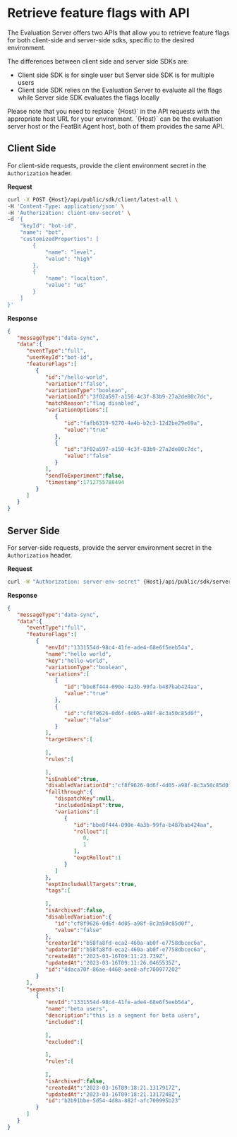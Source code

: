 
# Retrieve feature flags with API

The Evaluation Server offers two APIs that allow you to retrieve feature flags for both client-side and server-side sdks, specific to the desired environment.

The differences between client side and server side SDKs are:

* Client side SDK is for single user but Server side SDK is for multiple users
* Client side SDK relies on the Evaluation Server to evaluate all the flags while Server side SDK evaluates the flags locally

<Callout type="info" emoji="ℹ️">
Please note that you need to replace `{Host}` in the API requests with the appropriate host URL for your environment. `{Host}` can be the evaluation server host or the FeatBit Agent host, both of them provides the same API.
</Callout>

## Client Side

For client-side requests, provide the client environment secret in the `Authorization` header.

**Request**

```bash
curl -X POST {Host}/api/public/sdk/client/latest-all \
-H 'Content-Type: application/json' \
-H 'Authorization: client-env-secret' \
-d '{
    "keyId": "bot-id",
    "name": "bot",
    "customizedProperties": [
        {
            "name": "level",
            "value": "high"
        },
        {
            "name": "localtion",
            "value": "us"
        }
    ]
}'
```

**Response**

```json
{
   "messageType":"data-sync",
   "data":{
      "eventType":"full",
      "userKeyId":"bot-id",
      "featureFlags":[
         {
            "id":"/hello-world",
            "variation":"false",
            "variationType":"boolean",
            "variationId":"3f02a597-a150-4c3f-83b9-27a2de80c7dc",
            "matchReason":"flag disabled",
            "variationOptions":[
               {
                  "id":"fafb6319-9270-4a4b-b2c3-12d2be29e69a",
                  "value":"true"
               },
               {
                  "id":"3f02a597-a150-4c3f-83b9-27a2de80c7dc",
                  "value":"false"
               }
            ],
            "sendToExperiment":false,
            "timestamp":1712755780494
         }
      ]
   }
}
```

## Server Side

For server-side requests, provide the server environment secret in the `Authorization` header.

**Request**

```bash
curl -H "Authorization: server-env-secret" {Host}/api/public/sdk/server/latest-all
```

**Response**

```json
{
   "messageType":"data-sync",
   "data":{
      "eventType":"full",
      "featureFlags":[
         {
            "envId":"1331554d-98c4-41fe-ade4-68e6f5eeb54a",
            "name":"hello world",
            "key":"hello-world",
            "variationType":"boolean",
            "variations":[
               {
                  "id":"bbe8f444-090e-4a3b-99fa-b487bab424aa",
                  "value":"true"
               },
               {
                  "id":"cf8f9626-0d6f-4d05-a98f-8c3a50c85d0f",
                  "value":"false"
               }
            ],
            "targetUsers":[
               
            ],
            "rules":[
               
            ],
            "isEnabled":true,
            "disabledVariationId":"cf8f9626-0d6f-4d05-a98f-8c3a50c85d0f",
            "fallthrough":{
               "dispatchKey":null,
               "includedInExpt":true,
               "variations":[
                  {
                     "id":"bbe8f444-090e-4a3b-99fa-b487bab424aa",
                     "rollout":[
                        0,
                        1
                     ],
                     "exptRollout":1
                  }
               ]
            },
            "exptIncludeAllTargets":true,
            "tags":[
               
            ],
            "isArchived":false,
            "disabledVariation":{
               "id":"cf8f9626-0d6f-4d05-a98f-8c3a50c85d0f",
               "value":"false"
            },
            "creatorId":"b58fa8fd-eca2-460a-ab0f-e7758dbcec6a",
            "updatorId":"b58fa8fd-eca2-460a-ab0f-e7758dbcec6a",
            "createdAt":"2023-03-16T09:11:23.739Z",
            "updatedAt":"2023-03-16T09:11:26.0465535Z",
            "id":"4daca70f-86ae-4468-aee8-afc700977202"
         }
      ],
      "segments":[
         {
            "envId":"1331554d-98c4-41fe-ade4-68e6f5eeb54a",
            "name":"beta users",
            "description":"this is a segment for beta users",
            "included":[
               
            ],
            "excluded":[
               
            ],
            "rules":[
               
            ],
            "isArchived":false,
            "createdAt":"2023-03-16T09:18:21.1317917Z",
            "updatedAt":"2023-03-16T09:18:21.1317248Z",
            "id":"b2b91bbe-5d54-4d8a-882f-afc700995b23"
         }
      ]
   }
}
```
